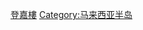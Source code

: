 {{Catnav|頁面分類|地理|行政区划|各國行政區劃}}
{{Catnav|頁面分類|地理|国家|按國家分類|各國行政區劃}}
{{Catnav|頁面分類|地理|国家|亚洲国家|马来西亚}}
{{Catnav|頁面分類|地理|各國地理|馬來西亞地理}}
{{Catnav|頁面分類|各種主題的頁面分類|按國家分類|各國行政區劃}}
{{Catnav|頁面分類|各種主題的頁面分類|按國家分類|各國地理|馬來西亞地理}}
{{Catnav|頁面分類|人类社会|政治|行政区划|各國行政區劃}}

{{Catmore}}
{{commons category|Terengganu}}

[[Category:马来西亚州属|登嘉樓]]
[[Category:马来西亚半岛|Category:马来西亚半岛]]